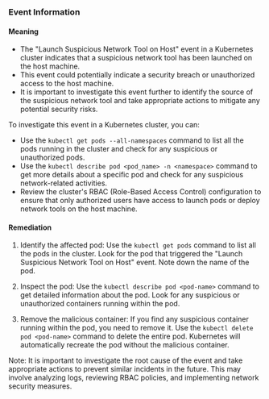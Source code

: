 
### Event Information

#### Meaning

- The "Launch Suspicious Network Tool on Host" event in a Kubernetes cluster indicates that a suspicious network tool has been launched on the host machine.
- This event could potentially indicate a security breach or unauthorized access to the host machine.
- It is important to investigate this event further to identify the source of the suspicious network tool and take appropriate actions to mitigate any potential security risks.

To investigate this event in a Kubernetes cluster, you can:
- Use the `kubectl get pods --all-namespaces` command to list all the pods running in the cluster and check for any suspicious or unauthorized pods.
- Use the `kubectl describe pod <pod_name> -n <namespace>` command to get more details about a specific pod and check for any suspicious network-related activities.
- Review the cluster's RBAC (Role-Based Access Control) configuration to ensure that only authorized users have access to launch pods or deploy network tools on the host machine.

#### Remediation

1. Identify the affected pod: Use the `kubectl get pods` command to list all the pods in the cluster. Look for the pod that triggered the "Launch Suspicious Network Tool on Host" event. Note down the name of the pod.

2. Inspect the pod: Use the `kubectl describe pod <pod-name>` command to get detailed information about the pod. Look for any suspicious or unauthorized containers running within the pod.

3. Remove the malicious container: If you find any suspicious container running within the pod, you need to remove it. Use the `kubectl delete pod <pod-name>` command to delete the entire pod. Kubernetes will automatically recreate the pod without the malicious container.

Note: It is important to investigate the root cause of the event and take appropriate actions to prevent similar incidents in the future. This may involve analyzing logs, reviewing RBAC policies, and implementing network security measures.

